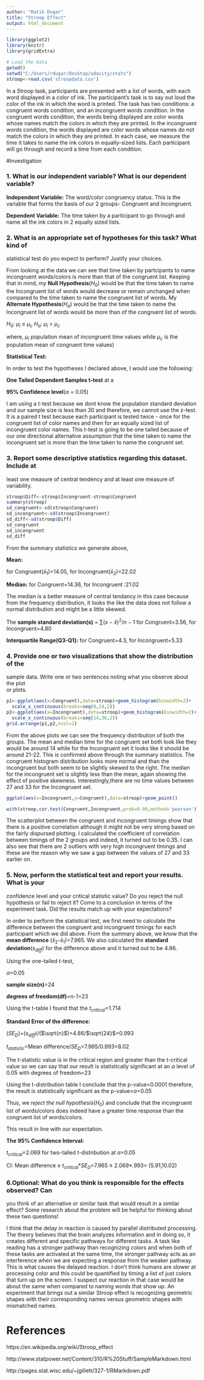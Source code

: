 --- 
author: "Ratik Dugar"
title: "Stroop Effect"
output: html_document
---

```{r echo=FALSE, message=FALSE, warning=FALSE, packages}
library(ggplot2)
library(knitr)
library(gridExtra)
```

```{r echo=FALSE, Load_the_Data}
# Load the Data
getwd()
setwd("C:/Users/rdugar/Desktop/udacity/stats")
stroop<-read.csv('stroopdata.csv')
```

In a Stroop task, participants are presented with a list of words, with each
word displayed in a color of ink. The participant's task is to say out loud the
color of the ink in which the word is printed. The task has two conditions: a 
congruent words condition, and an incongruent words condition. In the congruent
words condition, the words being displayed are color words whose names match the
colors in which they are printed. In the incongruent words condition, the words 
displayed are color words whose names do not match the colors in which they are 
printed. In each case, we measure the time it takes to name the ink colors in 
equally-sized lists. Each participant will go through and record a time from 
each condition.

#Investigation

### 1. What is our independent variable? What is our dependent variable?

**Independent Variable:** The word/color congruency status. This is the variable
that forms the basis of our 2 groups- Congruent and Incongruent.

**Dependent Variable:** The time taken by a participant to go through and name 
all the ink colors in 2 equally sized lists.

### 2. What is an appropriate set of hypotheses for this task? What kind of \
statistical test do you expect to perform? Justify your choices.

From looking at the data we can see that time taken by partcipants to name
incongruent words/colors is more than that of the congruent list. Keeping that 
in mind, my **Null Hypothesis**($H_{0}$) would be that the time taken to name 
the Incongruent list of words would decrease or remain unchanged when compared 
to the time taken to name the congruent list of words. 
My **Alternate Hypothesis**($H_{a}$) would be that the time taken to name the
Incongruent list of words would be more than of the congruent list of words.

$H_{0}$: $\mu_{i}$ $\le$ $\mu_{c}$ 
$H_{a}$: $\mu_{i}$ $\gt$ $\mu_{c}$

where, 
$\mu_{i}$ population mean of incongruent time values while 
$\mu_{c}$ is the population mean of congruent time values)

**Statistical Test:**

In order to test the hypotheses I declared above, I would use the following:

**One Tailed Dependent Samples t-test** at a

**95% Confidence level**($\alpha$ = 0.05)

I am using a t-test because we dont know the population standard deviation and 
our sample size is less than 30 and therefore, we cannot use the z-test. 
It is a paired t test because each participant is tested twice -
once for the congruent list of color names and then for an equally sized 
list of incongruent color names. This t-test is going to be one tailed because
of our one directional alternative assumption that the time taken to name the 
incongruent set is more than the time taken to name the congruent set.

### 3. Report some descriptive statistics regarding this dataset. Include at \
least one measure of central tendency and at least one measure of variability.

```{r stroop Descriptive_statistics}
stroop$Diff<-stroop$Incongruent-stroop$Congruent
summary(stroop)
sd_congruent<-sd(stroop$Congruent)
sd_incongruent<-sd(stroop$Incongruent)
sd_diff<-sd(stroop$Diff)
sd_congruent
sd_incongruent
sd_diff
```

From the summary statistics we generate above,

**Mean:**

for Congruent($\bar{x}_{1}$)=14.05, 
for Incongruent($\bar{x}_{2}$)=22.02

**Median:**
for Congruent=14.36, 
for Incongruent :21.02 

The median is a better measure of central tendancy in this case because from 
the frequency distribution, it looks the like the data does not follow a 
normal distribution and might be a little skewed.

The **sample standard deviation(s)** = $\sum{(x - \bar{x})^2}/n-1$
for Congruent=3.56,
for Incongruent=4.80

**Interquartile Range(Q3-Q1):**
for Congruent=4.3,
for Incongruent=5.33

### 4. Provide one or two visualizations that show the distribution of the \
sample data. Write one or two sentences noting what you observe about the plot \
or plots.

```{r Congruent, echo=FALSE }
p1<-ggplot(aes(x=Congruent),data=stroop)+geom_histogram(binwidth=2)+
  scale_x_continuous(breaks=seq(8,24,2))
p2<-ggplot(aes(x=Incongruent),data=stroop)+geom_histogram(binwidth=2)+
  scale_x_continuous(breaks=seq(14,36,2))
grid.arrange(p1,p2,ncol=2)
```

From the above plots we can see the frequency distribution of both the groups.
The mean and median time for the congruent set both look like they would be 
around 14 while for the Incongruent set it looks like it should be around 21-22.
This is confirmed above through the summary statistics. The congruent histogram 
distribution looks more normal and than the incongruent but both seem to be 
slightly skewed to the right. The median for the incongruent set is slightly 
less than the mean, again showing the effect of positive skewness. 
Interestingly,there are no time values between 27 and 33 for the Incongruent 
set.

```{r Scatter, echo=FALSE }
ggplot(aes(x=Incongruent,y=Congruent),data=stroop)+geom_point()
```

```{r stroop_correlation }
with(stroop,cor.test(Congruent,Incongruent,prob=0.99,method='pearson'))
```

The scatterplot between the congruent and incongruent timings show that there
is a positive correlation although it might not be very strong based on the 
fairly dispursed plotting. I calculated the coefficient of correlation between 
timings of the 2 groups and indeed, it turned out to be 0.35. I can also see 
that there are 2 outliers with very high incongruent timings and these are the 
reason why we saw a gap between the values of 27 and 33 earlier on.

### 5. Now, perform the statistical test and report your results. What is your \
confidence level and your critical statistic value? Do you reject the null \
hypothesis or fail to reject it? Come to a conclusion in terms of the \
experiment task. Did the results match up with your expectations?

In order to perform the statistical test, we first need to calculate the 
difference between the congruent and incongruent timings for each participant
which we did above. From the summary above, we know that the **mean difference**
($\bar{x}_{2}$-$\bar{x}_{1}$)=7.965. We also calculated the 
**standard deviation**($s_{diff}$) for the difference above and it turned out 
to be 4.86.

Using the one-tailed t-test,

$\alpha$=0.05

**sample size(n)**=24

**degrees of freedom(df)**=n-1=23

Using the t-table I found that the $t_{critical}$=1.714

**Standard Error of the difference:**

($SE_{D}$)=($s_{diff}$)/($\sqrt{n}$)=4.86/$\sqrt{24}$=0.993

$t_{statistic}$=Mean difference/$SE_{D}$=7.965/0.993=8.02

The t-statistic value is in the critical region and greater than the t-critical
value so we can say that our result is statistically significant at an $\alpha$
level of 0.05 with degrees of freedom=23

Using the t-distribution table I conclude that the 
p-value<0.0001 therefore, the result is statistically significant as the 
p-value<$\alpha$=0.05

Thus, we *reject the null hypothesis*($H_{0}$) and conclude that the incongruent
list of words/colors does indeed have a greater time response than the congruent
list of words/colors.

This result in line with our expectation.

**The 95% Confidence Interval:** 

$t_{critical}$=2.069 for two-tailed t-distribution at $\alpha$=0.05

CI: Mean difference $\pm$ $t_{critical}$$*$$SE_{D}$=7.965 $\pm$ 2.069$*$.993=
(5.91,10.02)

### 6.Optional: What do you think is responsible for the effects observed? Can \
you think of an alternative or similar task that would result in a similar \
effect? Some research about the problem will be helpful for thinking about \
these two questions!

I think that the delay in reaction is caused by parallel distributed 
processing. The theory believes that the brain analyzes information and in doing
so, it creates different and specific pathways for different tasks. A task like
reading has a stronger pathway than recognizing colors and when both of these
tasks are activated at the same time, the stronger pathway acts as an 
interference when we are expecting a response from the weaker pathway. This is 
what causes the delayed reaction. I don't think humans are slower at processing
color and this could be quantified by timing a list of just colors that turn up
on the screen. I suspect our reaction in that case would be about the same when 
compared to naming words that show up. 
An experiment that brings out a similar Stroop effect is recognizing geometric 
shapes with their corresponding names versus geometric shapes with mismatched 
names. 

# References

https://en.wikipedia.org/wiki/Stroop_effect

http://www.statpower.net/Content/310/R%20Stuff/SampleMarkdown.html

http://pages.stat.wisc.edu/~jgillett/327-1/RMarkdown.pdf
